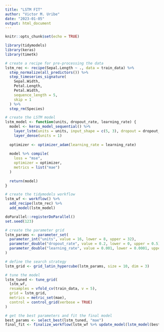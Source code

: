 ```yaml
---
title: "LSTM FIT"
author: "Victor M. Uribe"
date: "2023-01-05"
output: html_document
---
```


```r
knitr::opts_chunk$set(echo = TRUE)
```


```r
library(tidymodels)
library(keras)
library(timetk)
```





```r

# create a recipe for pre-processing the data
lstm_rec <- recipe(Sepal.Length ~ ., data = train_data) %>%
  step_normalize(all_predictors()) %>%
  step_timeseries_signature(
    Sepal.Width,
    Petal.Length,
    Petal.Width,
    sequence_length = 5,
    skip = 1
  ) %>%
  step_rm(Species)

```


```r

# create the LSTM model
lstm_model <- function(units, dropout_rate, learning_rate) {
  model <- keras_model_sequential() %>%
    layer_lstm(units = units, input_shape = c(5, 3), dropout = dropout_rate) %>%
    layer_dense(units = 1)
  
  optimizer <- optimizer_adam(learning_rate = learning_rate)
  
  model %>% compile(
    loss = "mse",
    optimizer = optimizer,
    metrics = list("mae")
  )
  
  return(model)
}

# create the tidymodels workflow
lstm_wf <- workflow() %>%
  add_recipe(lstm_rec) %>%
  add_model(lstm_model)


```




```r
doParallel::registerDoParallel()
set.seed(123)

# create the parameter grid
lstm_params <- parameter_set(
  parameter_int("units", value = 16, lower = 8, upper = 32),
  parameter_double("dropout_rate", value = 0.2, lower = 0, upper = 0.5),
  parameter_double("learning_rate", value = 0.001, lower = 0.0001, upper = 0.01, trans = "log")
)

# define the search strategy
lstm_grid <- grid_latin_hypercube(lstm_params, size = 10, dim = 3)

# tune the model
lstm_tuned <- tune_grid(
  lstm_wf,
  resamples = vfold_cv(train_data, v = 5),
  grid = lstm_grid,
  metrics = metric_set(mae),
  control = control_grid(verbose = TRUE)
)

# get the best parameters and fit the final model
best_params <- select_best(lstm_tuned, "mae")
final_fit <- finalize_workflow(lstm_wf %>% update_model(lstm_model(best_params)))
```




